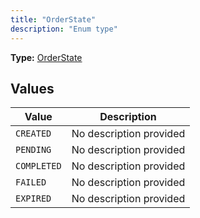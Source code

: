 ```yaml
---
title: "OrderState"
description: "Enum type"
---
```


**Type:** [OrderState](/api-reference/types/orderstate)

## Values

| Value | Description |
|-------|-------------|
| `CREATED` | No description provided |
| `PENDING` | No description provided |
| `COMPLETED` | No description provided |
| `FAILED` | No description provided |
| `EXPIRED` | No description provided |


